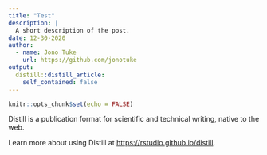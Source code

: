 ```yaml
---
title: "Test"
description: |
  A short description of the post.
date: 12-30-2020
author:
  - name: Jono Tuke
    url: https://github.com/jonotuke
output:
  distill::distill_article:
    self_contained: false
---
```



```r
knitr::opts_chunk$set(echo = FALSE)
```

Distill is a publication format for scientific and technical writing, native to the web.

Learn more about using Distill at <https://rstudio.github.io/distill>.


